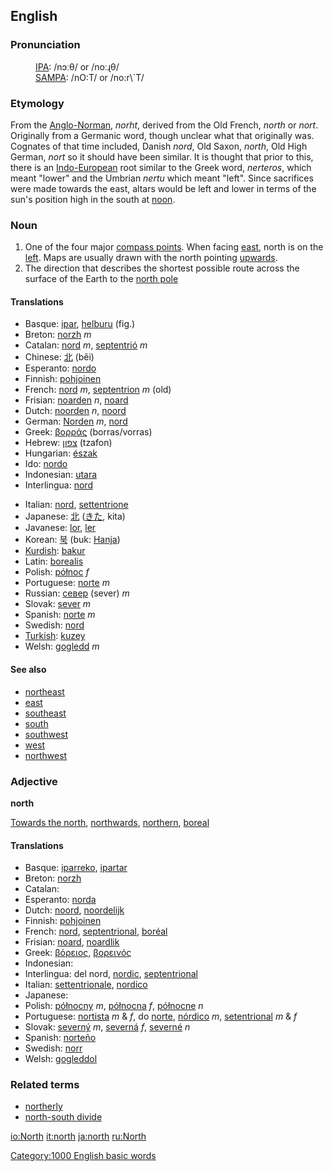==English==
===Pronunciation===
:[[International Phonetic Alphabet|IPA]]: /nɔːθ/ or /noːɻθ/
:[[SAMPA]]: /nO:T/ or /no:r\`T/

===Etymology===
From the [[Anglo-Norman]], ''norht'', derived from the Old French, ''north'' or ''nort''. Originally from a Germanic word, though unclear what that originally was. Cognates of that time included, Danish ''nord'', Old Saxon, ''north'', Old High German, ''nort'' so it should have been similar. It is thought that prior to this, there is an [[Indo-European]] root similar to the Greek word, ''nerteros'', which meant "lower" and the Umbrian ''nertu'' which meant "left". Since sacrifices were made towards the east, altars would be left and lower in terms of the sun's position high in the south at [[noon]].

===Noun===
# One of the four major [[compass point]]s.  When facing [[east]], north is on the [[left]].  Maps are usually drawn with the north pointing [[upwards]].
# The direction that describes the shortest possible route across the surface of the Earth to the [[north pole]]

====Translations====
{{top}}
*Basque: [[ipar]], [[helburu]] (fig.)
*Breton: [[norzh]] ''m''
*Catalan: [[nord]] ''m'', [[septentrió]] ''m''
*Chinese: [[北]] (běi)
*Esperanto: [[nordo]]
*Finnish: [[pohjoinen]]
*French: [[nord]] ''m'', [[septentrion]] ''m'' (old)
*Frisian: [[noarden]] ''n'', [[noard]]
*Dutch: [[noorden]] ''n'', [[noord]]
*German: [[Norden]] ''m'', [[nord]]
*Greek: [[βορράς]] (borras/vorras)
*Hebrew: [[צפון]] (tzafon)
*Hungarian: [[észak]]
*Ido: [[nordo]]
*Indonesian: [[utara]]
*Interlingua: [[nord]]
{{mid}}
*Italian: [[nord]], [[settentrione]]
*Japanese: [[北]] ([[きた]], kita)
*Javanese: [[lor]], [[ler]]
*Korean: [[북]] (buk: [[Hanja]])
*[[Kurdish]]: [[bakur]]
*Latin: [[borealis]]
*Polish: [[północ]] ''f''
*Portuguese: [[norte]] ''m''
*Russian: [[север]] (sever) ''m''
*Slovak: [[sever#Slovak|sever]] ''m''
*Spanish: [[norte]] ''m''
*Swedish: [[nord]]
*[[Turkish]]: [[kuzey]]
*Welsh: [[gogledd]] ''m''
{{bottom}}

====See also====
*[[northeast]]
*[[east]]
*[[southeast]]
*[[south]]
*[[southwest]]
*[[west]]
*[[northwest]]



===Adjective===
'''north'''

[[Towards the north]], [[northwards]], [[northern]], [[boreal]]

====Translations====
*Basque: [[iparreko]], [[ipartar]]
*Breton: [[norzh]]
*Catalan: [[]]
*Esperanto: [[norda]]
*Dutch: [[noord]], [[noordelijk]]
*Finnish: [[pohjoinen]]
*French: [[nord]], [[septentrional]], [[boréal]]
*Frisian: [[noard]], [[noardlik]]
*Greek: [[βόρειος]], [[βορεινός]]
*Indonesian: [[]]
*Interlingua: del nord, [[nordic]], [[septentrional]]
*Italian: [[settentrionale]], [[nordico]]
*Japanese: [[]]
*Polish: [[północny]] ''m'', [[północna]] ''f'', [[północne]] ''n''
*Portuguese: [[nortista]] ''m'' & ''f'', do [[norte]], [[nórdico]] ''m'', [[setentrional]] ''m'' & ''f''
*Slovak: [[severný]] ''m'', [[severná]] ''f'', [[severné]] ''n''
*Spanish: [[norteño]]
*Swedish: [[norr]]
*Welsh: [[gogleddol]]
[[Category:1000 English basic words]]

===Related terms===
*[[northerly]]
*[[north-south divide]]

[[io:North]]
[[it:north]]
[[ja:north]]
[[ru:North]]